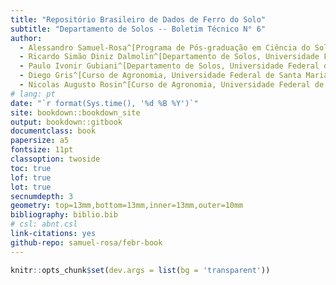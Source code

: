 ```yaml
--- 
title: "Repositório Brasileiro de Dados de Ferro do Solo"
subtitle: "Departamento de Solos -- Boletim Técnico N° 6"
author: 
  - Alessandro Samuel-Rosa^[Programa de Pós-graduação em Ciência do Solo, Universidade Federal de Santa Maria]
  - Ricardo Simão Diniz Dalmolin^[Departamento de Solos, Universidade Federal de Santa Maria]
  - Paulo Ivonir Gubiani^[Departamento de Solos, Universidade Federal de Santa Maria]
  - Diego Gris^[Curso de Agronomia, Universidade Federal de Santa Maria]
  - Nicolas Augusto Rosin^[Curso de Agronomia, Universidade Federal de Santa Maria]
# lang: pt
date: "`r format(Sys.time(), '%d %B %Y')`"
site: bookdown::bookdown_site
output: bookdown::gitbook
documentclass: book
papersize: a5
fontsize: 11pt
classoption: twoside
toc: true
lof: true
lot: true
secnumdepth: 3
geometry: top=13mm,bottom=13mm,inner=13mm,outer=10mm
bibliography: biblio.bib
# csl: abnt.csl
link-citations: yes
github-repo: samuel-rosa/febr-book
---
```


```r
knitr::opts_chunk$set(dev.args = list(bg = 'transparent'))
```
